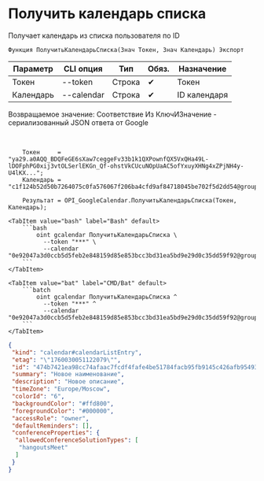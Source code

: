 ﻿---
sidebar_position: 3
description: Получить календарь списка и другие функции для работы с Google Calendar в Открытом пакете интеграций - бесплатной open-source библиотеке интеграций для 1С:Предприятие 8, OneScript и CLI
keywords: [1C, 1С, 1С:Предприятие, 1С:Предприятие 8.3, API, Интеграция, Сервисы, Обмен, OneScript, CLI, Google Calendar]
---


# Получить календарь списка
 Получает календарь из списка пользователя по ID



`Функция ПолучитьКалендарьСписка(Знач Токен, Знач Календарь) Экспорт`

  | Параметр | CLI опция | Тип | Обяз. | Назначение |
  |-|-|-|-|-|
  | Токен | --token | Строка | &#x2714; | Токен |
  | Календарь | --calendar | Строка | &#x2714; | ID календаря |

  
  Возвращаемое значение:   Соответствие Из КлючИЗначение - сериализованный JSON ответа от Google

<br/>



```bsl title="Пример использования для 1С:Предприятие/OneScript"
    Токен     = "ya29.a0AQQ_BDQFeGE6sXaw7ceggeFv33b1k1QXPownfQX5VxQHa49L-lDOFphPG0xij3vtOLSerlEKGn_Qf-ohstVkCUcuNOpUaAC5ofYxuyXHNg4xZPjNH4y-U4lKX...";
    Календарь = "c1f124b52d50b7264075c0fa576067f206ba4cfd9af84718045be702f5d2dd54@group.calendar.google.com";

    Результат = OPI_GoogleCalendar.ПолучитьКалендарьСписка(Токен, Календарь);
```
    

 <Tabs>
  
    <TabItem value="bash" label="Bash" default>
        ```bash
            oint gcalendar ПолучитьКалендарьСписка \
              --token "***" \
              --calendar "0e92047a3d0ccb5d5feb2e848159d85e853bcc3bd31ea5bd9e29d0c35dd59f92@group.calendar.google.com"
        ```
    </TabItem>
  
    <TabItem value="bat" label="CMD/Bat" default>
        ```batch
            oint gcalendar ПолучитьКалендарьСписка ^
              --token "***" ^
              --calendar "0e92047a3d0ccb5d5feb2e848159d85e853bcc3bd31ea5bd9e29d0c35dd59f92@group.calendar.google.com"
        ```
    </TabItem>
</Tabs>


```json title="Результат"
{
 "kind": "calendar#calendarListEntry",
 "etag": "\"1760030051122079\"",
 "id": "474b7421ea98cc74afaac7fcdf4fafe4be51784facb95fb9145c426afb95493d@group.calendar.google.com",
 "summary": "Новое наименование",
 "description": "Новое описание",
 "timeZone": "Europe/Moscow",
 "colorId": "6",
 "backgroundColor": "#ffd800",
 "foregroundColor": "#000000",
 "accessRole": "owner",
 "defaultReminders": [],
 "conferenceProperties": {
  "allowedConferenceSolutionTypes": [
   "hangoutsMeet"
  ]
 }
}
```
